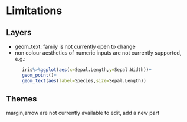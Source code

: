 # Limitations
## Layers
  - geom_text: family is not currently open to change
  - non colour aesthetics of numeric inputs are not currently supported, e.g.:
```r
      iris%>%ggplot(aes(x=Sepal.Length,y=Sepal.Width))+
      geom_point()+
      geom_text(aes(label=Species,size=Sepal.Length))
```
  
## Themes
margin,arrow are not currently available to edit, add a new part
